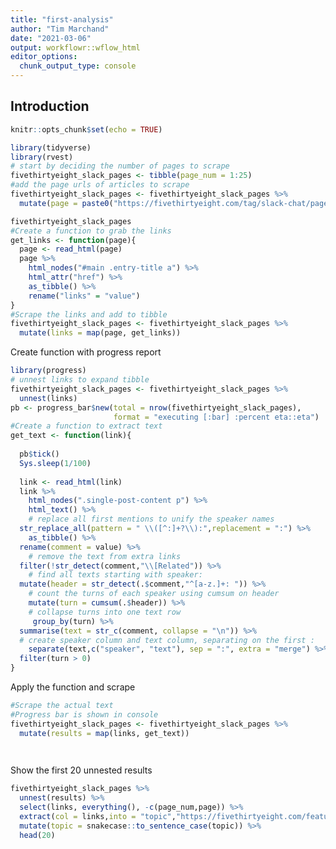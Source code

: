 ```yaml
---
title: "first-analysis"
author: "Tim Marchand"
date: "2021-03-06"
output: workflowr::wflow_html
editor_options:
  chunk_output_type: console
---
```


## Introduction
```r
knitr::opts_chunk$set(echo = TRUE)
```

```r
library(tidyverse)
library(rvest)
# start by deciding the number of pages to scrape
fivethirtyeight_slack_pages <- tibble(page_num = 1:25)
#add the page urls of articles to scrape 
fivethirtyeight_slack_pages <- fivethirtyeight_slack_pages %>% 
  mutate(page = paste0("https://fivethirtyeight.com/tag/slack-chat/page/", page_num, "/"))
```

```r
fivethirtyeight_slack_pages
#Create a function to grab the links
get_links <- function(page){
  page <- read_html(page)
  page %>% 
    html_nodes("#main .entry-title a") %>%
    html_attr("href") %>% 
    as_tibble() %>% 
    rename("links" = "value")
}
#Scrape the links and add to tibble
fivethirtyeight_slack_pages <- fivethirtyeight_slack_pages %>% 
  mutate(links = map(page, get_links))
```

Create function with progress report

```r
library(progress)
# unnest links to expand tibble
fivethirtyeight_slack_pages <- fivethirtyeight_slack_pages %>% 
  unnest(links)
pb <- progress_bar$new(total = nrow(fivethirtyeight_slack_pages),
                       format = "executing [:bar] :percent eta::eta")
#Create a function to extract text
get_text <- function(link){
  
  pb$tick()
  Sys.sleep(1/100)
  
  link <- read_html(link)
  link %>% 
    html_nodes(".single-post-content p") %>% 
    html_text() %>% 
    # replace all first mentions to unify the speaker names
  str_replace_all(pattern = " \\([^:]+?\\):",replacement = ":") %>% 
    as_tibble() %>% 
  rename(comment = value) %>% 
    # remove the text from extra links 
  filter(!str_detect(comment,"\\[Related")) %>% 
    # find all texts starting with speaker:
  mutate(header = str_detect(.$comment,"^[a-z.]+: ")) %>% 
    # count the turns of each speaker using cumsum on header
    mutate(turn = cumsum(.$header)) %>% 
    # collapse turns into one text row
     group_by(turn) %>% 
  summarise(text = str_c(comment, collapse = "\n")) %>% 
  # create speaker column and text column, separating on the first :
    separate(text,c("speaker", "text"), sep = ":", extra = "merge") %>% 
  filter(turn > 0)
}
```

Apply the function and scrape
```r
#Scrape the actual text
#Progress bar is shown in console
fivethirtyeight_slack_pages <- fivethirtyeight_slack_pages %>% 
  mutate(results = map(links, get_text))

  
```

Show the first 20 unnested results

```r

fivethirtyeight_slack_pages %>% 
  unnest(results) %>% 
  select(links, everything(), -c(page_num,page)) %>% 
  extract(col = links,into = "topic","https://fivethirtyeight.com/features/([^/]+)") %>% 
  mutate(topic = snakecase::to_sentence_case(topic)) %>% 
  head(20)
```